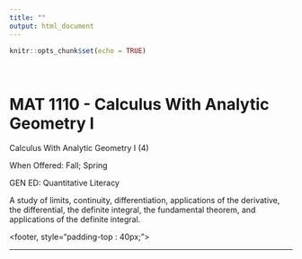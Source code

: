 ```yaml
---
title: ""
output: html_document
---
```


```r
knitr::opts_chunk$set(echo = TRUE)
```
<style type="text/css">
.title {
  display: none;
}

#getting-started img {
  margin-right: 10px;
}

</style>
<BR>

# MAT 1110 -   Calculus With Analytic Geometry I 

Calculus With Analytic Geometry I (4)

When Offered: Fall; Spring

GEN ED: Quantitative Literacy

A study of limits, continuity, differentiation, applications of the derivative, the differential, the definite integral, the fundamental theorem, and applications of the definite integral. 

<footer, style="padding-top : 40px;">
<center>

-------

</center>
</footer>
